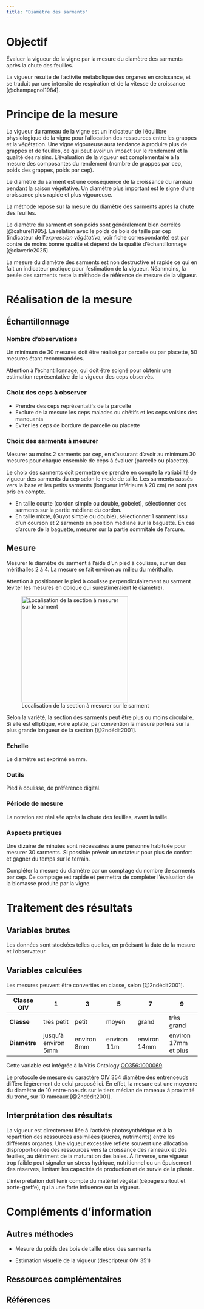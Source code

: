 ```yaml
---
title: "Diamètre des sarments"
---
```


# Objectif

Évaluer la vigueur de la vigne par la mesure du diamètre des sarments après la chute des feuilles.

La vigueur résulte de l'activité métabolique des organes en croissance, et se traduit par une intensité de respiration et de la vitesse de croissance [@champagnol1984].


# Principe de la mesure

La vigueur du rameau de la vigne est un indicateur de l'équilibre physiologique de la vigne pour l'allocation des ressources entre les grappes et la végétation. Une vigne vigoureuse aura tendance à produire plus de grappes et de feuilles, ce qui peut avoir un impact sur le rendement et la qualité des raisins. L'évaluation de la vigueur est complémentaire à la mesure des composantes du rendement (nombre de grappes par cep, poids des grappes, poids par cep).

Le diamètre du sarment est une conséquence de la croissance du rameau pendant la saison végétative. Un diamètre plus important est le signe d'une croissance plus rapide et plus vigoureuse.

La méthode repose sur la mesure du diamètre des sarments après la chute des feuilles.

Le diamètre du sarment et son poids sont généralement bien corrélés [@cahurel1995]. La relation avec le poids de bois de taille par cep (indicateur de l'*expression végétative*, voir fiche correspondante) est par contre de moins bonne qualité et dépend de la qualité d'échantillonnage [@claverie2025].

::: callout-note
La mesure du diamètre des sarments est non destructive et rapide ce qui en fait un indicateur pratique pour l'estimation de la vigueur. Néanmoins, la pesée des sarments reste la méthode de référence de mesure de la vigueur.
:::

# Réalisation de la mesure

## Échantillonnage

### Nombre d'observations

Un minimum de 30 mesures doit être réalisé par parcelle ou par placette, 50 mesures étant recommandées.

::: callout-warning
Attention à l'échantillonnage, qui doit être soigné pour obtenir une estimation représentative de la vigueur des ceps observés.
:::

### Choix des ceps à observer

-   Prendre des ceps représentatifs de la parcelle
-   Exclure de la mesure les ceps malades ou chétifs et les ceps voisins des manquants
-   Eviter les ceps de bordure de parcelle ou placette

### Choix des sarments à mesurer

Mesurer au moins 2 sarments par cep, en s'assurant d'avoir au minimum 30 mesures pour chaque ensemble de ceps à évaluer (parcelle ou placette).

Le choix des sarments doit permettre de prendre en compte la variabilité de vigueur des sarments du cep selon le mode de taille. Les sarments cassés vers la base et les petits sarments (longueur inférieure à 20 cm) ne sont pas pris en compte.

-   En taille courte (cordon simple ou double, gobelet), sélectionner des sarments sur la partie médiane du cordon.
-   En taille mixte, (Guyot simple ou double), sélectionner 1 sarment issu d'un courson et 2 sarments en position médiane sur la baguette. En cas d'arcure de la baguette, mesurer sur la partie sommitale de l'arcure.

## Mesure

Mesurer le diamètre du sarment à l'aide d'un pied à coulisse, sur un des mérithalles 2 à 4. La mesure se fait environ au milieu du mérithalle.

Attention à positionner le pied à coulisse perpendiculairement au sarment (éviter les mesures en oblique qui surestimeraient le diamètre).

![Localisation de la section à mesurer sur le sarment](images/diam_sarment_zone.jpg){width="280"}

::: callout-note
Selon la variété, la section des sarments peut être plus ou moins circulaire. Si elle est elliptique, voire aplatie, par convention la mesure portera sur la plus grande longueur de la section [@2ndédit2001].
:::

### Echelle

Le diamètre est exprimé en mm.

### Outils

Pied à coulisse, de préférence digital.

### Période de mesure

La notation est réalisée après la chute des feuilles, avant la taille.

### Aspects pratiques

Une dizaine de minutes sont nécessaires à une personne habituée pour mesurer 30 sarments. Si possible prévoir un notateur pour plus de confort et gagner du temps sur le terrain.

::: callout-important
Compléter la mesure du diamètre par un comptage du nombre de sarments par cep. Ce comptage est rapide et permettra de compléter l'évaluation de la biomasse produite par la vigne.
:::

# Traitement des résultats

## Variables brutes

Les données sont stockées telles quelles, en précisant la date de la mesure et l'observateur.

## Variables calculées

Les mesures peuvent être converties en classe, selon [@2ndédit2001].

| Classe OIV   | 1                   | 3           | 5           | 7            | 9                    |
|------------|------------|------------|------------|------------|------------|
| **Classe**   | très petit          | petit       | moyen       | grand        | très grand           |
| **Diamètre** | jusqu'à environ 5mm | environ 8mm | environ 11m | environ 14mm | environ 17mm et plus |

Cette variable est intégrée à la Vitis Ontology [CO356:1000069](https://cropontology.org/term/CO_356:1000069).

::: callout-note
Le protocole de mesure du caractère OIV 354 diamètre des entrenoeuds diffère légèrement de celui proposé ici. En effet, la mesure est une moyenne du diamètre de 10 entre-noeuds sur le tiers médian de rameaux à proximité du tronc, sur 10 rameaux [@2ndédit2001].
:::

## Interprétation des résultats

La vigueur est directement liée à l'activité photosynthétique et à la répartition des ressources assimilées (sucres, nutriments) entre les différents organes. Une vigueur excessive reflète souvent une allocation disproportionnée des ressources vers la croissance des rameaux et des feuilles, au détriment de la maturation des baies. À l'inverse, une vigueur trop faible peut signaler un stress hydrique, nutritionnel ou un épuisement des réserves, limitant les capacités de production et de survie de la plante.

L'interprétation doit tenir compte du matériel végétal (cépage surtout et porte-greffe), qui a une forte influence sur la vigueur.

# Compléments d'information

## Autres méthodes

-   Mesure du poids des bois de taille et/ou des sarments

-   Estimation visuelle de la vigueur (descripteur OIV 351)

## Ressources complémentaires

## Références

